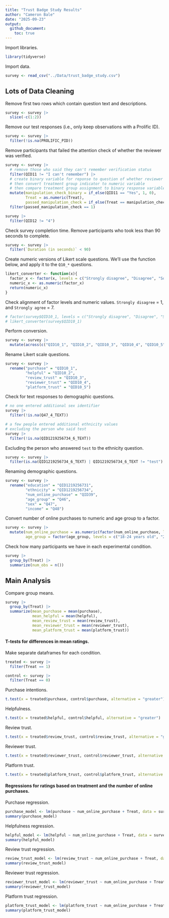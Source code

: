```yaml
---
title: "Trust Badge Study Results"
author: "Cameron Bale"
date: "2025-09-23"
output: 
  github_document:
    toc: true
---
```


Import libraries.

```r
library(tidyverse)
```

Import data.

```r
survey <- read_csv("../Data/trust_badge_study.csv")
```

## Lots of Data Cleaning

Remove first two rows which contain question text and descriptions.

```r
survey <- survey |>
  slice(-c(1:2))
```

Remove our test responses (i.e., only keep observations with a Prolific ID).

```r
survey <- survey |>
  filter(!is.na(PROLIFIC_PID))
```

Remove participants that failed the attention check of whether the reviewer was verified.

```r
survey <- survey |>
  # remove those who said they can't remember verification status
  filter(QID11 != "I can't remember") |>
  # create binary variable for reponse to question of whether reviewer was verified
  # then convert treatment group indicator to numeric variable
  # then compare treatment group assignment to binary response variable, pass if they match
  mutate(manipulation_check_binary = if_else(QID11 == "Yes", 1, 0),
         Treat = as.numeric(Treat),                                 
         passed_manipulation_check = if_else(Treat == manipulation_check_binary, 1, 0)) |>
  filter(passed_manipulation_check == 1)
```

```r
survey |>
  filter(QID12 != "4")
```


Check survey completion time. Remove participants who took less than 90 seconds to complete.

```r
survey <- survey |>
  filter(`Duration (in seconds)` < 90)
```

Create numeric versions of Likert scale questions. We'll use the function below, and apply it to the `Q10_*` questions.

```r
likert_converter <- function(x){
  factor_x <- factor(x, levels = c("Strongly disagree", "Disagree", "Somewhat disagree", "Neither agree nor disagree", "Somewhat agree", "Agree", "Strongly agree"))
  numeric_x <- as.numeric(factor_x)
  return(numeric_x)
}
```

Check alignment of factor levels and numeric values. `Strongly disagree` = 1, and `Strongly agree` = 7.

```r
# factor(survey$QID10_1, levels = c("Strongly disagree", "Disagree", "Somewhat disagree", "Neither agree nor disagree", "Somewhat agree", "Agree", "Strongly agree"))
# likert_converter(survey$QID10_1)
```

Perform conversion.

```r
survey <- survey |>
  mutate(across(c("QID10_1", "QID10_2", "QID10_3", "QID10_4", "QID10_5"), likert_converter))
```

Rename Likert scale questions.

```r
survey <- survey |>
  rename("purchase" = "QID10_1",
         "helpful" = "QID10_2",
         "review_trust" = "QID10_3",
         "reviewer_trust" = "QID10_4",
         "platform_trust" = "QID10_5")
```

Check for text responses to demographic questions.

```r
# no one entered additional sex identifier
survey |>
  filter(!is.na(Q47_4_TEXT))

# a few people entered additional ethnicity values
# excluding the person who said test
survey |>
  filter(!is.na(QID1219256734_6_TEXT))
```

Excluding the person who answered `test` to the ethnicity question.

```r
survey <- survey |>
  filter(is.na(QID1219256734_6_TEXT) | QID1219256734_6_TEXT != "test")
```

Renaming demographic questions.

```r
survey <- survey |>
  rename("education" = "QID1219256731",
         "ethnicity" = "QID1219256734",
         "num_online_purchase" = "QID39",
         "age_group" = "Q46",
         "sex" = "Q47",
         "income" = "Q48")
```

Convert number of online purchases to numeric and age group to a factor.

```r
survey <- survey |>
  mutate(num_online_purchase = as.numeric(factor(num_online_purchase, levels = c("1", "2", "3", "4", "5 or more"))),
         age_group = factor(age_group, levels = c("18-24 years old", "25-34 years old", "35-44 years old", "45-54 years old", "55-64 years old", "65+ years old")))
```

Check how many participants we have in each experimental condition.

```r
survey |>
  group_by(Treat) |>
  summarize(num_obs = n())
```

## Main Analysis

Compare group means.

```r
survey |>
  group_by(Treat) |>
  summarize(mean_purchase = mean(purchase),
            mean_helpful = mean(helpful),
            mean_review_trust = mean(review_trust),
            mean_reviewer_trust = mean(reviewer_trust),
            mean_platform_trust = mean(platform_trust))
```

#### T-tests for differences in mean ratings.

Make separate dataframes for each condition.

```r
treated <- survey |>
  filter(Treat == 1)

control <- survey |>
  filter(Treat == 0)
```

Purchase intentions.

```r
t.test(x = treated$purchase, control$purchase, alternative = "greater")
```

Helpfulness.

```r
t.test(x = treated$helpful, control$helpful, alternative = "greater")
```

Review trust.

```r
t.test(x = treated$review_trust, control$review_trust, alternative = "greater")
```

Reviewer trust.

```r
t.test(x = treated$reviewer_trust, control$reviewer_trust, alternative = "greater")
```

Platform trust.

```r
t.test(x = treated$platform_trust, control$platform_trust, alternative = "greater")
```

#### Regressions for ratings based on treatment and the number of online purchases.

Purchase regression.

```r
purchase_model <- lm(purchase ~ num_online_purchase + Treat, data = survey)
summary(purchase_model)
```

Helpfulness regression.

```r
helpful_model <- lm(helpful ~ num_online_purchase + Treat, data = survey)
summary(helpful_model)
```

Review trust regression.

```r
review_trust_model <- lm(review_trust ~ num_online_purchase + Treat, data = survey)
summary(review_trust_model)
```

Reviewer trust regression.

```r
reviewer_trust_model <- lm(reviewer_trust ~ num_online_purchase + Treat, data = survey)
summary(reviewer_trust_model)
```

Platform trust regression.

```r
platform_trust_model <- lm(platform_trust ~ num_online_purchase + Treat, data = survey)
summary(platform_trust_model)
```
